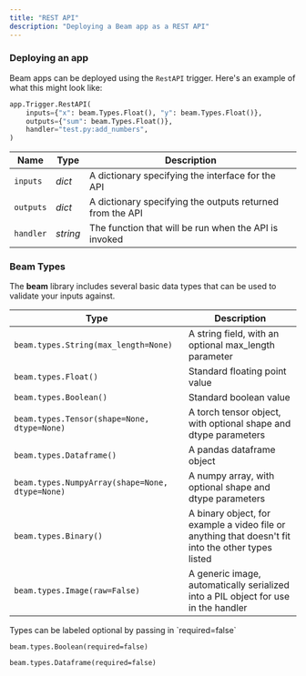 ```yaml
---
title: "REST API"
description: "Deploying a Beam app as a REST API"
---
```


### Deploying an app

Beam apps can be deployed using the `RestAPI` trigger. Here's an example of what
this might look like:

```python
app.Trigger.RestAPI(
	inputs={"x": beam.Types.Float(), "y": beam.Types.Float()},
	outputs={"sum": beam.Types.Float()},
	handler="test.py:add_numbers",
)
```

| Name      | Type     | Description                                               |
| --------- | -------- | --------------------------------------------------------- |
| `inputs`  | _dict_   | A dictionary specifying the interface for the API         |
| `outputs` | _dict_   | A dictionary specifying the outputs returned from the API |
| `handler` | _string_ | The function that will be run when the API is invoked     |

### Beam Types

The **beam** library includes several basic data types that can be used to
validate your inputs against.

| Type                                            | Description                                                                                        |
| ----------------------------------------------- | -------------------------------------------------------------------------------------------------- |
| `beam.types.String(max_length=None)`            | A string field, with an optional max_length parameter                                              |
| `beam.types.Float()`                            | Standard floating point value                                                                      |
| `beam.types.Boolean()`                          | Standard boolean value                                                                             |
| `beam.types.Tensor(shape=None, dtype=None)`     | A torch tensor object, with optional shape and dtype parameters                                    |
| `beam.types.Dataframe()`                        | A pandas dataframe object                                                                          |
| `beam.types.NumpyArray(shape=None, dtype=None)` | A numpy array, with optional shape and dtype parameters                                            |
| `beam.types.Binary()`                           | A binary object, for example a video file or anything that doesn't fit into the other types listed |
| `beam.types.Image(raw=False)`                   | A generic image, automatically serialized into a PIL object for use in the handler                 |

<Tip>
Types can be labeled optional by passing in `required=false`

`beam.types.Boolean(required=false)`

`beam.types.Dataframe(required=false)`

</Tip>
